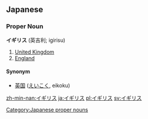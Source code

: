 ==Japanese==                                          
===Proper Noun===
'''イギリス''' (英吉利; igirisu)

# [[United Kingdom]]
# [[England]]

====Synonym====
* [[英国]] ([[えいこく]], eikoku)

[[Category:Japanese proper nouns]]

[[zh-min-nan:イギリス]]
[[ja:イギリス]]
[[pl:イギリス]]
[[sv:イギリス]]